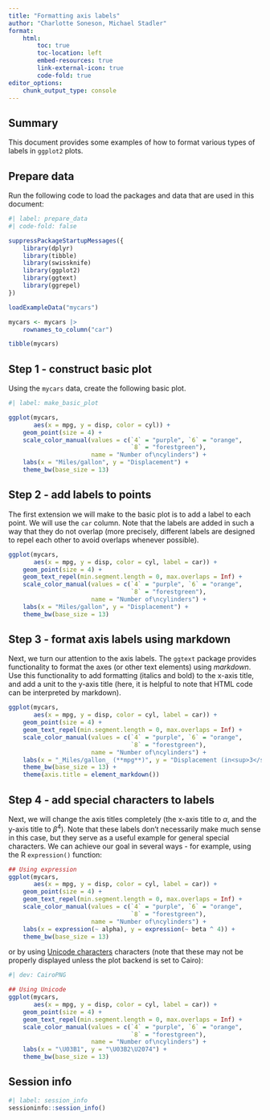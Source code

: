 ```yaml
---
title: "Formatting axis labels"
author: "Charlotte Soneson, Michael Stadler"
format:
    html:
        toc: true
        toc-location: left
        embed-resources: true
        link-external-icon: true
        code-fold: true
editor_options: 
    chunk_output_type: console
---
```


## Summary

This document provides some examples of how to format various types of labels 
in `ggplot2` plots. 

## Prepare data

Run the following code to load the packages and data that are used in this 
document:

```r
#| label: prepare_data
#| code-fold: false

suppressPackageStartupMessages({
    library(dplyr)
    library(tibble)
    library(swissknife)
    library(ggplot2)
    library(ggtext)
    library(ggrepel)
})

loadExampleData("mycars")

mycars <- mycars |>
    rownames_to_column("car")

tibble(mycars)
```

## Step 1 - construct basic plot

Using the `mycars` data, create the following basic plot. 

```r
#| label: make_basic_plot

ggplot(mycars, 
       aes(x = mpg, y = disp, color = cyl)) + 
    geom_point(size = 4) +
    scale_color_manual(values = c(`4` = "purple", `6` = "orange", 
                                  `8` = "forestgreen"), 
                       name = "Number of\ncylinders") + 
    labs(x = "Miles/gallon", y = "Displacement") + 
    theme_bw(base_size = 13)
```

## Step 2 - add labels to points

The first extension we will make to the basic plot is to add a label to each 
point. We will use the `car` column. Note that the labels are added in such a 
way that they do not overlap (more precisely, different labels are designed to 
repel each other to avoid overlaps whenever possible).

```r
ggplot(mycars, 
       aes(x = mpg, y = disp, color = cyl, label = car)) + 
    geom_point(size = 4) +
    geom_text_repel(min.segment.length = 0, max.overlaps = Inf) + 
    scale_color_manual(values = c(`4` = "purple", `6` = "orange", 
                                  `8` = "forestgreen"), 
                       name = "Number of\ncylinders") + 
    labs(x = "Miles/gallon", y = "Displacement") + 
    theme_bw(base_size = 13)
```

## Step 3 - format axis labels using markdown

Next, we turn our attention to the axis labels. The `ggtext` package provides 
functionality to format the axes (or other text elements) using _markdown_. 
Use this functionality to add formatting (italics and bold) to the x-axis title, 
and add a unit to the y-axis title (here, it is helpful to note that HTML
code can be interpreted by markdown).

```r
ggplot(mycars, 
       aes(x = mpg, y = disp, color = cyl, label = car)) + 
    geom_point(size = 4) +
    geom_text_repel(min.segment.length = 0, max.overlaps = Inf) + 
    scale_color_manual(values = c(`4` = "purple", `6` = "orange", 
                                  `8` = "forestgreen"), 
                       name = "Number of\ncylinders") + 
    labs(x = "_Miles/gallon_ (**mpg**)", y = "Displacement (in<sup>3</sup>)") + 
    theme_bw(base_size = 13) + 
    theme(axis.title = element_markdown())
```

## Step 4 - add special characters to labels

Next, we will change the axis titles completely (the x-axis title to $\alpha$,
and the y-axis title to $\beta^4$). Note that these labels don't necessarily 
make much sense in this case, but they serve as a useful example for general 
special characters. We can achieve our goal in several ways - for example, 
using the R `expression()` function:

```r
## Using expression
ggplot(mycars, 
       aes(x = mpg, y = disp, color = cyl, label = car)) + 
    geom_point(size = 4) +
    geom_text_repel(min.segment.length = 0, max.overlaps = Inf) + 
    scale_color_manual(values = c(`4` = "purple", `6` = "orange", 
                                  `8` = "forestgreen"), 
                       name = "Number of\ncylinders") + 
    labs(x = expression(~ alpha), y = expression(~ beta ^ 4)) + 
    theme_bw(base_size = 13)
```

or by using 
[Unicode characters](https://en.wikipedia.org/wiki/List_of_Unicode_characters#) 
characters (note that these may not be properly displayed unless the plot 
backend is set to Cairo):

```r
#| dev: CairoPNG

## Using Unicode
ggplot(mycars, 
       aes(x = mpg, y = disp, color = cyl, label = car)) + 
    geom_point(size = 4) +
    geom_text_repel(min.segment.length = 0, max.overlaps = Inf) + 
    scale_color_manual(values = c(`4` = "purple", `6` = "orange", 
                                  `8` = "forestgreen"), 
                       name = "Number of\ncylinders") + 
    labs(x = "\U03B1", y = "\U03B2\U2074") + 
    theme_bw(base_size = 13)
```

## Session info

```r
#| label: session_info
sessioninfo::session_info()
```
